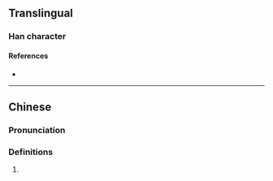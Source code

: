 {{character info}}
==Translingual==

===Han character===
{{Han char|rn=86|rad=火|as=07|sn=11|four=92841|canj=FNKG|ids=⿰火廷}}

====References====
* {{Han ref|kx=0671.180|dkj=19046|hdz=32200.010|uh=70F6|ud=28918|bh=D658|bd=54872}}

----

==Chinese==
{{zh-forms}}

===Pronunciation===
{{zh-pron
|m=tǐng
|c=ting5
|mn=
|mn_note
|mc=
|oc=
|cat=
}}

===Definitions===
{{zh-hanzi}}

# {{rfdef|zh|sort=火07}}
